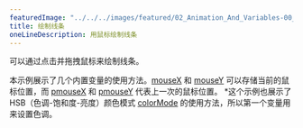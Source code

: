 ---
featuredImage: "../../../images/featured/02_Animation_And_Variables-00_Drawing_Lines-thumbnail.png"
title: 绘制线条
oneLineDescription: 用鼠标绘制线条
---

可以通过点击并拖拽鼠标来绘制线条。

本示例展示了几个内置变量的使用方法。<a href="https://p5js.org/reference/#/p5/mouseX">mouseX</a> 和 <a href="https://p5js.org/reference/#/p5/mouseY">mouseY</a>
可以存储当前的鼠标位置，而 <a href="https://p5js.org/reference/#/p5/pmouseX">pmouseX</a> 和 <a href="https://p5js.org/reference/#/p5/pmouseY">pmouseY</a>
代表上一次的鼠标位置。
 *这个示例也展示了 HSB（色调-饱和度-亮度）颜色模式 <a href="https://p5js.org/reference/#/p5/colorMode">colorMode</a> 的使用方法，所以第一个变量用来设置色调。